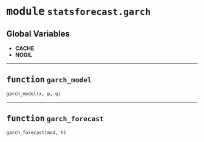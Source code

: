 



# <kbd>module</kbd> `statsforecast.garch`




**Global Variables**
---------------
- **CACHE**
- **NOGIL**

---



## <kbd>function</kbd> `garch_model`

```python
garch_model(x, p, q)
```






---



## <kbd>function</kbd> `garch_forecast`

```python
garch_forecast(mod, h)
```






